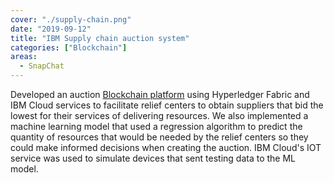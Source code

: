```yaml
---
cover: "./supply-chain.png"
date: "2019-09-12"
title: "IBM Supply chain auction system"
categories: ["Blockchain"]
areas:
  - SnapChat
---
```

Developed an auction [Blockchain platform](https://github.com/yopereir/ibmcfc) using Hyperledger Fabric and IBM Cloud services to facilitate relief centers to obtain suppliers that bid the lowest for their services of delivering resources. We also implemented a machine learning model that used a regression algorithm to predict the quantity of resources that would be needed by the relief centers so they could make informed decisions when creating the auction. IBM Cloud's IOT service was used to simulate devices that sent testing data to the ML model.